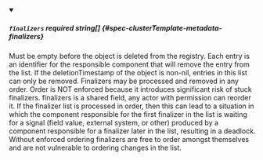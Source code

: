 
<details className="config-field" data-expandable="false" open>
<summary>

##### `finalizers` <span className="config-field-required" data-required="false">required</span> <span className="config-field-type">string[]</span> <span className="config-field-default"></span> <span className="config-field-enum"></span> {#spec-clusterTemplate-metadata-finalizers}

Must be empty before the object is deleted from the registry. Each entry
is an identifier for the responsible component that will remove the entry
from the list. If the deletionTimestamp of the object is non-nil, entries
in this list can only be removed.
Finalizers may be processed and removed in any order.  Order is NOT enforced
because it introduces significant risk of stuck finalizers.
finalizers is a shared field, any actor with permission can reorder it.
If the finalizer list is processed in order, then this can lead to a situation
in which the component responsible for the first finalizer in the list is
waiting for a signal (field value, external system, or other) produced by a
component responsible for a finalizer later in the list, resulting in a deadlock.
Without enforced ordering finalizers are free to order amongst themselves and
are not vulnerable to ordering changes in the list.

</summary>



</details>
